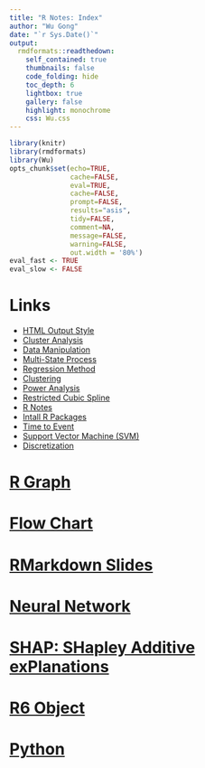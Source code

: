 ```yaml
---
title: "R Notes: Index"
author: "Wu Gong"
date: "`r Sys.Date()`"
output:
  rmdformats::readthedown:
    self_contained: true
    thumbnails: false
    code_folding: hide
    toc_depth: 6
    lightbox: true
    gallery: false
    highlight: monochrome
    css: Wu.css
---
```





```r
library(knitr)
library(rmdformats)
library(Wu)
opts_chunk$set(echo=TRUE,
               cache=FALSE,
               eval=TRUE,
               cache=FALSE,
               prompt=FALSE,
               results="asis",
               tidy=FALSE,
               comment=NA,
               message=FALSE,
               warning=FALSE,
               out.width = '80%')
eval_fast <- TRUE
eval_slow <- FALSE
```




# Links
* [HTML Output Style](style.html)
* [Cluster Analysis](clustering.html)
* [Data Manipulation](data_manipulation.html)
* [Multi-State Process](multi_state.html)
* [Regression Method](regression.html)
* [Clustering](clustering.html)
* [Power Analysis](power_analysis.html)
* [Restricted Cubic Spline](restricted_cubic_spline.html)
* [R Notes](r_notes.html)
* [Intall R Packages](install_packages.html)
* [Time to Event](time_to_event.html)
* [Support Vector Machine (SVM)](support_vector_machine.html)
* [Discretization](discretization.html)


# [R Graph](graph.html)
# [Flow Chart](flowchart.html)

# [RMarkdown Slides](rmarkdown_slides.html)
# [Neural Network](neural_network.html)
# [SHAP: SHapley Additive exPlanations](shap.html)
# [R6 Object](R6.html)
# [Python](python.html)

